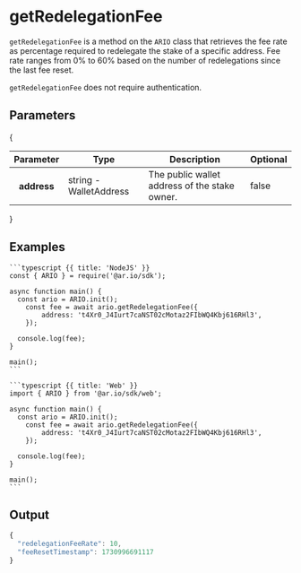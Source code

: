 
<HeroPattern />

# getRedelegationFee

`getRedelegationFee` is a method on the `ARIO` class that retrieves the fee rate as percentage required to redelegate the stake of a specific address. Fee rate ranges from 0% to 60% based on the number of redelegations since the last fee reset.

`getRedelegationFee` does not require authentication.

## Parameters

{
<div style={{textAlign: "center"}}>
    <table className="inline-table">
    <thead>
    <tr>
        <th>Parameter</th>
        <th>Type</th>
        <th>Description</th>
        <th>Optional</th>
    </tr>
    </thead>
    <tbody>
    <tr>
        <th>address</th>
        <td>string - WalletAddress</td>
        <td>The public wallet address of the stake owner.</td>
        <td>false</td>
    </tr>
    </tbody>
    </table>
</div>
}

## Examples

<CodeGroup title="getRedelegationFee">

    ```typescript {{ title: 'NodeJS' }}
    const { ARIO } = require('@ar.io/sdk');

    async function main() {
      const ario = ARIO.init();
        const fee = await ario.getRedelegationFee({
            address: 't4Xr0_J4Iurt7caNST02cMotaz2FIbWQ4Kbj616RHl3',
        });

      console.log(fee);
    }

    main();
    ```

    ```typescript {{ title: 'Web' }}
    import { ARIO } from '@ar.io/sdk/web';

    async function main() {
      const ario = ARIO.init();
        const fee = await ario.getRedelegationFee({
            address: 't4Xr0_J4Iurt7caNST02cMotaz2FIbWQ4Kbj616RHl3',
        });

      console.log(fee);
    }

    main();
    ```

</CodeGroup>

## Output

```js
{
  "redelegationFeeRate": 10,
  "feeResetTimestamp": 1730996691117
}
```
